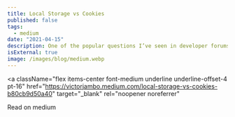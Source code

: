 ```yaml
---
title: Local Storage vs Cookies
published: false
tags:
  - medium
date: "2021-04-15"
description: One of the popular questions I’ve seen in developer forums is, where do I store the JWT token to manage sessions. There are 2 ways you could store JWT or any other auth tokens, LocalStorage or cookie. Both have their pros & cons but they are vulnerable to XSS attacks.
isExternal: true
image: /images/blog/medium.webp
---
```



<a
  className="flex items-center font-medium underline underline-offset-4 pt-16"
  href="https://victorjambo.medium.com/local-storage-vs-cookies-b80cb9d50a40"
  target="_blank"
  rel="noopener noreferrer"
>
  <span>Read on medium</span>
  <ArrowUpRightIcon className="w-3 h-3" />
</a>
